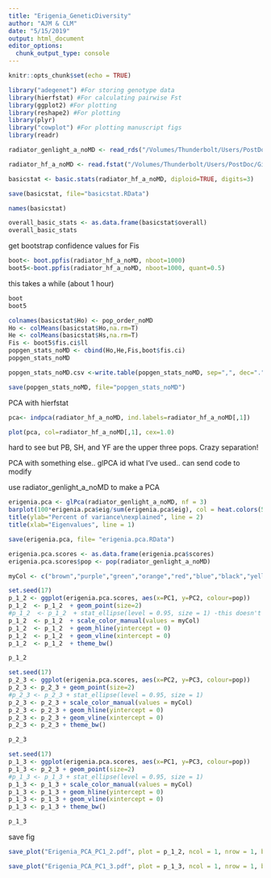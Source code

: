 ```yaml
---
title: "Erigenia_GeneticDiversity"
author: "AJM & CLM"
date: "5/15/2019"
output: html_document
editor_options: 
  chunk_output_type: console
---
```


```r
knitr::opts_chunk$set(echo = TRUE)
```

```r
library("adegenet") #For storing genotype data
library(hierfstat) #For calculating pairwise Fst
library(ggplot2) #For plotting
library(reshape2) #For plotting
library(plyr)
library("cowplot") #For plotting manuscript figs
library(readr)
```


```r
radiator_genlight_a_noMD <- read_rds("/Volumes/Thunderbolt/Users/PostDoc/Github/Erigenia-Analyses/a166_radiator_genomic_converter_20190513a1509/radiator_genlight_20190513a1614.RData")
```
```r
radiator_hf_a_noMD <- read.fstat("/Volumes/Thunderbolt/Users/PostDoc/Github/Erigenia-Analyses/a166_radiator_genomic_converter_20190513a1509/radiator_data_20190513a1509.dat", na.s = c("0","00","000","0000","00000","000000","NA"))
```

```r
basicstat <- basic.stats(radiator_hf_a_noMD, diploid=TRUE, digits=3)
```
```r
save(basicstat, file="basicstat.RData")

```

```r
names(basicstat)
```
```r
overall_basic_stats <- as.data.frame(basicstat$overall)
overall_basic_stats
```

get bootstrap confidence values for Fis
```r
boot<- boot.ppfis(radiator_hf_a_noMD, nboot=1000)
boot5<-boot.ppfis(radiator_hf_a_noMD, nboot=1000, quant=0.5)
```
this takes a while (about 1 hour)

```r
boot
boot5
```


```r
colnames(basicstat$Ho) <- pop_order_noMD
Ho <- colMeans(basicstat$Ho,na.rm=T)
He <- colMeans(basicstat$Hs,na.rm=T)
Fis <- boot5$fis.ci$ll
popgen_stats_noMD <- cbind(Ho,He,Fis,boot$fis.ci)
popgen_stats_noMD
```

```r
popgen_stats_noMD.csv <-write.table(popgen_stats_noMD, sep=",", dec=".", row.names=TRUE, col.names=TRUE)

save(popgen_stats_noMD, file="popgen_stats_noMD")
```



PCA with hierfstat

```r
pca<- indpca(radiator_hf_a_noMD, ind.labels=radiator_hf_a_noMD[,1])
```
```r
plot(pca, col=radiator_hf_a_noMD[,1], cex=1.0)
```
hard to see but PB, SH, and YF are the upper three pops. Crazy separation!

PCA with something else.. glPCA id what I've used.. can send code to modify



use radiator_genlight_a_noMD to make a PCA
```r
erigenia.pca <- glPca(radiator_genlight_a_noMD, nf = 3)
barplot(100*erigenia.pca$eig/sum(erigenia.pca$eig), col = heat.colors(50), main="PCA Eigenvalues")
title(ylab="Percent of variance\nexplained", line = 2)
title(xlab="Eigenvalues", line = 1)
```


```r
save(erigenia.pca, file= "erigenia.pca.RData")
```

```r
erigenia.pca.scores <- as.data.frame(erigenia.pca$scores)
erigenia.pca.scores$pop <- pop(radiator_genlight_a_noMD)
```
```r
myCol <- c("brown","purple","green","orange","red","blue","black","yellow")
```


```r
set.seed(17)
p_1_2 <- ggplot(erigenia.pca.scores, aes(x=PC1, y=PC2, colour=pop)) 
p_1_2  <- p_1_2  + geom_point(size=2)
#p_1_2  <- p_1_2  + stat_ellipse(level = 0.95, size = 1) -this doesn't work with theses points, but could be used for better clustering 
p_1_2  <- p_1_2  + scale_color_manual(values = myCol) 
p_1_2  <- p_1_2  + geom_hline(yintercept = 0) 
p_1_2  <- p_1_2  + geom_vline(xintercept = 0) 
p_1_2  <- p_1_2  + theme_bw()

p_1_2
```

```r
set.seed(17)
p_2_3 <- ggplot(erigenia.pca.scores, aes(x=PC2, y=PC3, colour=pop)) 
p_2_3 <- p_2_3 + geom_point(size=2)
#p_2_3 <- p_2_3 + stat_ellipse(level = 0.95, size = 1)
p_2_3 <- p_2_3 + scale_color_manual(values = myCol) 
p_2_3 <- p_2_3 + geom_hline(yintercept = 0) 
p_2_3 <- p_2_3 + geom_vline(xintercept = 0) 
p_2_3 <- p_2_3 + theme_bw()

p_2_3
```


```r
set.seed(17)
p_1_3 <- ggplot(erigenia.pca.scores, aes(x=PC1, y=PC3, colour=pop)) 
p_1_3 <- p_2_3 + geom_point(size=2)
#p_1_3 <- p_1_3 + stat_ellipse(level = 0.95, size = 1)
p_1_3 <- p_1_3 + scale_color_manual(values = myCol) 
p_1_3 <- p_1_3 + geom_hline(yintercept = 0) 
p_1_3 <- p_1_3 + geom_vline(xintercept = 0) 
p_1_3 <- p_1_3 + theme_bw()

p_1_3
```


save fig 
```r
save_plot("Erigenia_PCA_PC1_2.pdf", plot = p_1_2, ncol = 1, nrow = 1, base_height = 9, base_aspect_ratio = 1.1, base_width = NULL, cols = NULL,rows = NULL, dpi = 600)

save_plot("Erigenia_PCA_PC1_3.pdf", plot = p_1_3, ncol = 1, nrow = 1, base_height = 9, base_aspect_ratio = 1.1, base_width = NULL, cols = NULL,rows = NULL, dpi = 600)
```

